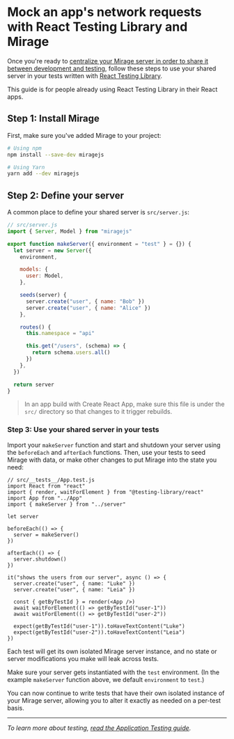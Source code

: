 # Mock an app's network requests with React Testing Library and Mirage

Once you're ready to [centralize your Mirage server in order to share it between development and testing](/docs/workflow-tips/#sharing-your-server-between-development-and-testing), follow these steps to use your shared server in your tests written with [React Testing Library](https://github.com/testing-library/react-testing-library).

This guide is for people already using React Testing Library in their React apps.

## Step 1: Install Mirage

First, make sure you've added Mirage to your project:

```bash
# Using npm
npm install --save-dev miragejs

# Using Yarn
yarn add --dev miragejs
```

## Step 2: Define your server

A common place to define your shared server is `src/server.js`:

```js
// src/server.js
import { Server, Model } from "miragejs"

export function makeServer({ environment = "test" } = {}) {
  let server = new Server({
    environment,

    models: {
      user: Model,
    },

    seeds(server) {
      server.create("user", { name: "Bob" })
      server.create("user", { name: "Alice" })
    },

    routes() {
      this.namespace = "api"

      this.get("/users", (schema) => {
        return schema.users.all()
      })
    },
  })

  return server
}
```

> In an app build with Create React App, make sure this file is under the `src/` directory so that changes to it trigger rebuilds.

### Step 3: Use your shared server in your tests

Import your `makeServer` function and start and shutdown your server using the `beforeEach` and `afterEach` functions. Then, use your tests to seed Mirage with data, or make other changes to put Mirage into the state you need:

```js{5-15,18-19}
// src/__tests__/App.test.js
import React from "react"
import { render, waitForElement } from "@testing-library/react"
import App from "../App"
import { makeServer } from "../server"

let server

beforeEach(() => {
  server = makeServer()
})

afterEach(() => {
  server.shutdown()
})

it("shows the users from our server", async () => {
  server.create("user", { name: "Luke" })
  server.create("user", { name: "Leia" })

  const { getByTestId } = render(<App />)
  await waitForElement(() => getByTestId("user-1"))
  await waitForElement(() => getByTestId("user-2"))

  expect(getByTestId("user-1")).toHaveTextContent("Luke")
  expect(getByTestId("user-2")).toHaveTextContent("Leia")
})
```

Each test will get its own isolated Mirage server instance, and no state or server modifications you make will leak across tests.

Make sure your server gets instantiated with the `test` environment. (In the example `makeServer` function above, we default `environment` to `test`.)

You can now continue to write tests that have their own isolated instance of your Mirage server, allowing you to alter it exactly as needed on a per-test basis.

---

_To learn more about testing, [read the Application Testing guide](/docs/testing/application-tests/)._
